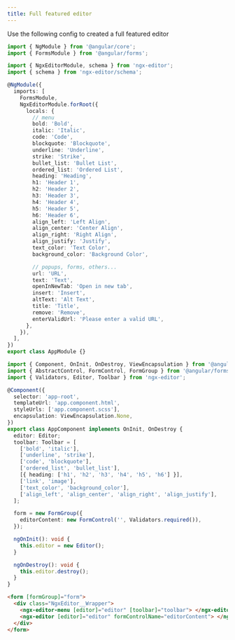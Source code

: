 ```yaml
---
title: Full featured editor
---
```



<Stackblitz id="ngx-editor" />

Use the following config to created a full featured editor

```ts title="app.module.ts"
import { NgModule } from '@angular/core';
import { FormsModule } from '@angular/forms';

import { NgxEditorModule, schema } from 'ngx-editor';
import { schema } from 'ngx-editor/schema';

@NgModule({
  imports: [
    FormsModule,
    NgxEditorModule.forRoot({
      locals: {
        // menu
        bold: 'Bold',
        italic: 'Italic',
        code: 'Code',
        blockquote: 'Blockquote',
        underline: 'Underline',
        strike: 'Strike',
        bullet_list: 'Bullet List',
        ordered_list: 'Ordered List',
        heading: 'Heading',
        h1: 'Header 1',
        h2: 'Header 2',
        h3: 'Header 3',
        h4: 'Header 4',
        h5: 'Header 5',
        h6: 'Header 6',
        align_left: 'Left Align',
        align_center: 'Center Align',
        align_right: 'Right Align',
        align_justify: 'Justify',
        text_color: 'Text Color',
        background_color: 'Background Color',

        // popups, forms, others...
        url: 'URL',
        text: 'Text',
        openInNewTab: 'Open in new tab',
        insert: 'Insert',
        altText: 'Alt Text',
        title: 'Title',
        remove: 'Remove',
        enterValidUrl: 'Please enter a valid URL',
      },
    }),
  ],
})
export class AppModule {}
```

```ts title="app.component.ts"
import { Component, OnInit, OnDestroy, ViewEncapsulation } from '@angular/core';
import { AbstractControl, FormControl, FormGroup } from '@angular/forms';
import { Validators, Editor, Toolbar } from 'ngx-editor';

@Component({
  selector: 'app-root',
  templateUrl: 'app.component.html',
  styleUrls: ['app.component.scss'],
  encapsulation: ViewEncapsulation.None,
})
export class AppComponent implements OnInit, OnDestroy {
  editor: Editor;
  toolbar: Toolbar = [
    ['bold', 'italic'],
    ['underline', 'strike'],
    ['code', 'blockquote'],
    ['ordered_list', 'bullet_list'],
    [{ heading: ['h1', 'h2', 'h3', 'h4', 'h5', 'h6'] }],
    ['link', 'image'],
    ['text_color', 'background_color'],
    ['align_left', 'align_center', 'align_right', 'align_justify'],
  ];

  form = new FormGroup({
    editorContent: new FormControl('', Validators.required()),
  });

  ngOnInit(): void {
    this.editor = new Editor();
  }

  ngOnDestroy(): void {
    this.editor.destroy();
  }
}
```

```html title="app.component.html"
<form [formGroup]="form">
  <div class="NgxEditor__Wrapper">
    <ngx-editor-menu [editor]="editor" [toolbar]="toolbar"> </ngx-editor-menu>
    <ngx-editor [editor]="editor" formControlName="editorContent"> </ngx-editor>
  </div>
</form>
```
